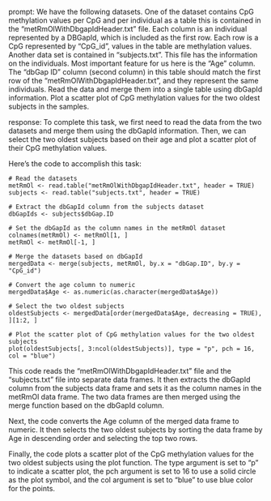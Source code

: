 prompt:
We have the following datasets. One of the dataset contains CpG methylation values per CpG and per individual as a table this is contained in the “metRmOlWithDbgapIdHeader.txt” file. Each column is an individual represented by a DBGapId, which is included as the first row. Each row is a CpG represented by "CpG_id", values in the table are methylation values. Another data set is contained in “subjects.txt”. This file has the information on the individuals. Most important feature for us here is the "Age" column. The "dbGap ID" column (second column) in this table should match the first row of the "metRmOlWithDbgapIdHeader.txt", and they represent the same individuals. Read the data and merge them into a single table using dbGapId information. Plot a scatter plot of CpG methylation values for the two oldest subjects in the samples.

response:
To complete this task, we first need to read the data from the two datasets and merge them using the dbGapId information. Then, we can select the two oldest subjects based on their age and plot a scatter plot of their CpG methylation values.

Here's the code to accomplish this task:

```
# Read the datasets
metRmOl <- read.table("metRmOlWithDbgapIdHeader.txt", header = TRUE)
subjects <- read.table("subjects.txt", header = TRUE)

# Extract the dbGapId column from the subjects dataset
dbGapIds <- subjects$dbGap.ID

# Set the dbGapId as the column names in the metRmOl dataset
colnames(metRmOl) <- metRmOl[1, ]
metRmOl <- metRmOl[-1, ]

# Merge the datasets based on dbGapId
mergedData <- merge(subjects, metRmOl, by.x = "dbGap.ID", by.y = "CpG_id")

# Convert the age column to numeric
mergedData$Age <- as.numeric(as.character(mergedData$Age))

# Select the two oldest subjects
oldestSubjects <- mergedData[order(mergedData$Age, decreasing = TRUE), ][1:2, ]

# Plot the scatter plot of CpG methylation values for the two oldest subjects
plot(oldestSubjects[, 3:ncol(oldestSubjects)], type = "p", pch = 16, col = "blue")
```

This code reads the "metRmOlWithDbgapIdHeader.txt" file and the "subjects.txt" file into separate data frames. It then extracts the dbGapId column from the subjects data frame and sets it as the column names in the metRmOl data frame. The two data frames are then merged using the merge function based on the dbGapId column.

Next, the code converts the Age column of the merged data frame to numeric. It then selects the two oldest subjects by sorting the data frame by Age in descending order and selecting the top two rows.

Finally, the code plots a scatter plot of the CpG methylation values for the two oldest subjects using the plot function. The type argument is set to "p" to indicate a scatter plot, the pch argument is set to 16 to use a solid circle as the plot symbol, and the col argument is set to "blue" to use blue color for the points.
